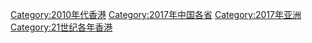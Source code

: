 {{Portal|香港}}
{{Catmore|2017年香港}}

[[Category:2010年代香港|Category:2010年代香港]]
[[Category:2017年中国各省|Category:2017年中国各省]]
[[Category:2017年亚洲|Category:2017年亚洲]]
[[Category:21世纪各年香港|Category:21世纪各年香港]]